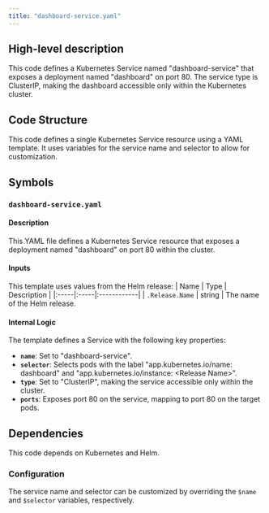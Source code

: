 ```yaml
---
title: "dashboard-service.yaml"
---
```


## High-level description
This code defines a Kubernetes Service named "dashboard-service" that exposes a deployment named "dashboard" on port 80. The service type is ClusterIP, making the dashboard accessible only within the Kubernetes cluster.

## Code Structure
This code defines a single Kubernetes Service resource using a YAML template. It uses variables for the service name and selector to allow for customization.

## Symbols
### `dashboard-service.yaml`
#### Description
This YAML file defines a Kubernetes Service resource that exposes a deployment named "dashboard" on port 80 within the cluster.

#### Inputs
This template uses values from the Helm release:
| Name | Type | Description |
|:-----|:-----|:------------|
| `.Release.Name` | string | The name of the Helm release.

#### Internal Logic
The template defines a Service with the following key properties:
* **`name`**: Set to "dashboard-service".
* **`selector`**:  Selects pods with the label "app.kubernetes.io/name: dashboard" and "app.kubernetes.io/instance: &lt;Release Name&gt;".
* **`type`**: Set to "ClusterIP", making the service accessible only within the cluster.
* **`ports`**: Exposes port 80 on the service, mapping to port 80 on the target pods.

## Dependencies
This code depends on Kubernetes and Helm.

### Configuration
The service name and selector can be customized by overriding the `$name` and `$selector` variables, respectively. 
